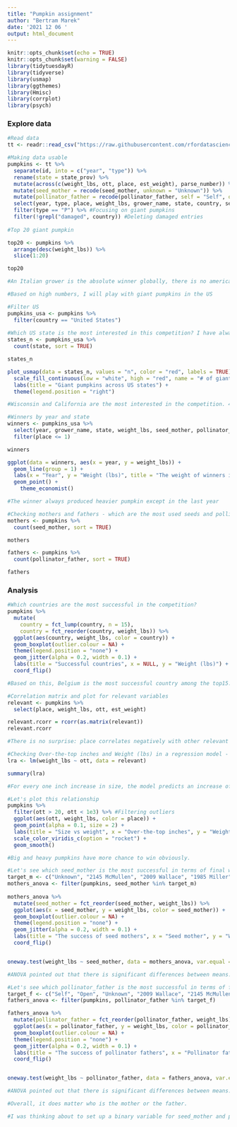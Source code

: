 ---
title: "Pumpkin assignment"
author: "Bertram Marek"
date: '2021 12 06 '
output: html_document
---

```{r setup, include=FALSE}
knitr::opts_chunk$set(echo = TRUE)
knitr::opts_chunk$set(warning = FALSE)
library(tidytuesdayR)
library(tidyverse)
library(usmap)
library(ggthemes)
library(Hmisc)
library(corrplot)
library(psych)
```

### Explore data
```{r}
#Read data
tt <- readr::read_csv("https://raw.githubusercontent.com/rfordatascience/tidytuesday/master/data/2021/2021-10-19/pumpkins.csv")

#Making data usable
pumpkins <- tt %>%
  separate(id, into = c("year", "type")) %>%
  rename(state = state_prov) %>%
  mutate(across(c(weight_lbs, ott, place, est_weight), parse_number)) %>%
  mutate(seed_mother = recode(seed_mother, unknown = "Unknown")) %>%
  mutate(pollinator_father = recode(pollinator_father, self = "Self", open = "Open", unknown = "Unknown")) %>%
  select(year, type, place, weight_lbs, grower_name, state, country, seed_mother, pollinator_father, ott, est_weight) %>%
  filter(type == "P") %>% #Focusing on giant pumpkins
  filter(!grepl("damaged", country)) #Deleting damaged entries
  
#Top 20 giant pumpkin

top20 <- pumpkins %>%
  arrange(desc(weight_lbs)) %>%
  slice(1:20)

top20

#An Italian grower is the absolute winner globally, there is no american in the top4

#Based on high numbers, I will play with giant pumpkins in the US

#Filter US
pumpkins_usa <- pumpkins %>%
  filter(country == "United States")
  
#Which US state is the most interested in this competition? I have always wanted to plot a map.
states_n <- pumpkins_usa %>%
  count(state, sort = TRUE) 

states_n

plot_usmap(data = states_n, values = "n", color = "red", labels = TRUE) + 
  scale_fill_continuous(low = "white", high = "red", name = "# of giant pumpkins", label = scales::comma) +
  labs(title = "Giant pumpkins across US states") +
  theme(legend.position = "right")

#Wisconsin and California are the most interested in the competition. 4 states ignore it. 

#Winners by year and state
winners <- pumpkins_usa %>%
  select(year, grower_name, state, weight_lbs, seed_mother, pollinator_father, place) %>%
  filter(place <= 1)

winners

ggplot(data = winners, aes(x = year, y = weight_lbs)) +
  geom_line(group = 1) +
  labs(x = "Year", y = "Weight (lbs)", title = "The weight of winners in the US (2013-2019)") +
  geom_point() +
    theme_economist()

#The winner always produced heavier pumpkin except in the last year

#Checking mothers and fathers - which are the most used seeds and pollinators?
mothers <- pumpkins %>%
  count(seed_mother, sort = TRUE)

mothers

fathers <- pumpkins %>%
  count(pollinator_father, sort = TRUE)

fathers
```
### Analysis
```{r}
#Which countries are the most successful in the competition?
pumpkins %>%
  mutate(
    country = fct_lump(country, n = 15),
    country = fct_reorder(country, weight_lbs)) %>%
  ggplot(aes(country, weight_lbs, color = country)) +
  geom_boxplot(outlier.colour = NA) +
  theme(legend.position = "none") +
  geom_jitter(alpha = 0.2, width = 0.1) +
  labs(title = "Successful countries", x = NULL, y = "Weight (lbs)") +
  coord_flip()

#Based on this, Belgium is the most successful country among the top15. US is the second. The Italian first and the Belgian second place are clearly recognizable. 

#Correlation matrix and plot for relevant variables
relevant <- pumpkins %>%
  select(place, weight_lbs, ott, est_weight)

relevant.rcorr = rcorr(as.matrix(relevant))
relevant.rcorr

#There is no surprise: place correlates negatively with other relevant variables. However, over-the-top inches look interesting as it measures a different dimension.

#Checking Over-the-top inches and Weight (lbs) in a regression model - What is the relationship between the size and the weight?
lra <- lm(weight_lbs ~ ott, data = relevant)

summary(lra)

#For every one inch increase in size, the model predicts an increase of ~2,4 lbs.

#Let's plot this relationship
pumpkins %>%
  filter(ott > 20, ott < 1e3) %>% #Filtering outliers
  ggplot(aes(ott, weight_lbs, color = place)) +
  geom_point(alpha = 0.1, size = 2) +
  labs(title = "Size vs weight", x = "Over-the-top inches", y = "Weight (lbs)") +
  scale_color_viridis_c(option = "rocket") +
  geom_smooth()

#Big and heavy pumpkins have more chance to win obviously. 

#Let's see which seed_mother is the most successful in terms of final weight. #I have chosen the top10 cases in all dimension.
target_m <- c("Unknown", "2145 McMullen", "2009 Wallace", "1985 Miller", "1911 Urena", "2363 Holland", "2008 Neptune", "1495 Stelts", "1317 Clementz", "2032 Mathison")
mothers_anova <- filter(pumpkins, seed_mother %in% target_m)
  
mothers_anova %>%
  mutate(seed_mother = fct_reorder(seed_mother, weight_lbs)) %>%
  ggplot(aes(x = seed_mother, y = weight_lbs, color = seed_mother)) +
  geom_boxplot(outlier.colour = NA) +
  theme(legend.position = "none") +
  geom_jitter(alpha = 0.2, width = 0.1) +
  labs(title = "The success of seed mothers", x = "Seed mother", y = "Weight (lbs)") +
  coord_flip()


oneway.test(weight_lbs ~ seed_mother, data = mothers_anova, var.equal = FALSE)

#ANOVA pointed out that there is significant differences between means. On average, 2145 McMullen seed_mother is the best.

#Let's see which pollinator_father is the most successful in terms of final weight.
target_f <- c("Self", "Open", "Unknown", "2009 Wallace", "2145 McMullen", "1985 Miller", "1911 Urena", "2363 Holland", "2032 Mathison", "2323 Meier")
fathers_anova <- filter(pumpkins, pollinator_father %in% target_f)

fathers_anova %>%
  mutate(pollinator_father = fct_reorder(pollinator_father, weight_lbs)) %>%
  ggplot(aes(x = pollinator_father, y = weight_lbs, color = pollinator_father)) +
  geom_boxplot(outlier.colour = NA) +
  theme(legend.position = "none") +
  geom_jitter(alpha = 0.2, width = 0.1) +
  labs(title = "The success of pollinator fathers", x = "Pollinator father", y = "Weight (lbs)") +
  coord_flip()


oneway.test(weight_lbs ~ pollinator_father, data = fathers_anova, var.equal = FALSE)

#ANOVA pointed out that there is significant differences between means. On average, 2363 Holland pollinator_father is the best.

#Overall, it does matter who is the mother or the father.

#I was thinking about to set up a binary variable for seed_mother and pollinator_father to see whether the named seeds and pollinators are more successful than unknown or other cases but it would not show much. These figures are better.
```



